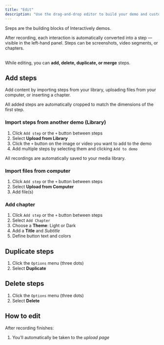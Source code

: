 ```yaml
---
title: "Edit"
description: "Use the drag-and-drop editor to build your demo and customize its appearance"
---
```


<Check>
  Sreps are the building blocks of Interactively demos.

  After recording, each interaction is automatically converted into a step — visible in the left-hand panel. Steps can be screenshots, video segments, or chapters.

  \
  While editing, you can **add, delete, duplicate, or merge** steps.
</Check>

## Add steps

Add content by importing steps from your library, uploading files from your computer, or inserting a chapter.

<Note>
  All added steps are automatically cropped to match the dimensions of the first step.
</Note>

### Import steps from another demo (Library)

1. Click `Add step` or the `+` button between steps
2. Select **Upload from Library**
3. Click the `+` button on the image or video you want to add to the demo
4. Add multiple steps by selecting them and clicking `Add to demo`

<Info>
  All recordings are automatically saved to your media library.
</Info>

### Import files from computer

1. Click `Add step` or the `+` button between steps
2. Select **Upload from Computer**
3. Add file(s)

### Add chapter

1. Click `Add step` or the `+` button between steps
2. Select `Add Chapter` 
3. Choose a **Theme**: Light or Dark
4. Add a **Title** and _Subtitle_
5. Define button text and colors

## Duplicate steps

1. Click the `Options` menu (three dots)
2. Select **Duplicate**

## Delete steps

1. Click the `Options` menu (three dots)
2. Select **Delete**

## How to edit 

After recording finishes: 

1. You’ll automatically be taken to the _upload page_